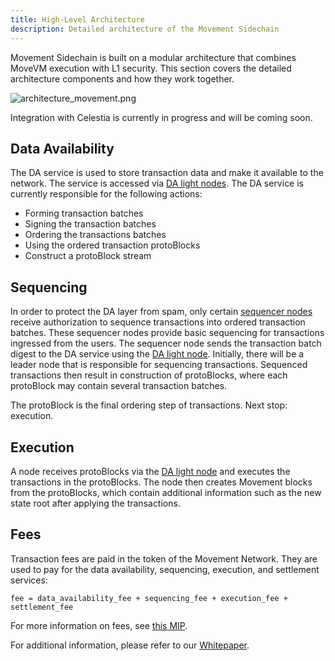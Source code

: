 ```yaml
---
title: High-Level Architecture
description: Detailed architecture of the Movement Sidechain
---
```


Movement Sidechain is built on a modular architecture that combines MoveVM execution with L1 security. This section covers the detailed architecture components and how they work together.

![architecture_movement.png](./images/architecture_movement.png)

<Callout>
Integration with Celestia is currently in progress and will be coming soon.
</Callout>

## Data Availability

The DA service is used to store transaction data and make it available to the network. The service is accessed via [DA light nodes](./node-level-architecture#da-light-node). The DA service is currently responsible for the following actions:

- Forming transaction batches
- Signing the transaction batches
- Ordering the transactions batches
- Using the ordered transaction protoBlocks
- Construct a protoBlock stream

## Sequencing

In order to protect the DA layer from spam, only certain [sequencer nodes](./node-level-architecture#sequencer-node) receive authorization to sequence transactions into ordered transaction batches. These sequencer nodes provide basic sequencing for transactions ingressed from the users. The sequencer node sends the transaction batch digest to the DA service using the [DA light node](./node-level-architecture#da-light-node). Initially, there will be a leader node that is responsible for sequencing transactions. Sequenced transactions then result in construction of protoBlocks, where each protoBlock may contain several transaction batches.

The protoBlock is the final ordering step of transactions. Next stop: execution.

## Execution

A node receives protoBlocks via the [DA light node](./node-level-architecture#da-light-node) and executes the transactions in the protoBlocks. The node then creates Movement blocks from the protoBlocks, which contain additional information such as the new state root after applying the transactions.

## Fees

Transaction fees are paid in the token of the Movement Network. They are used to pay for the data availability, sequencing, execution, and settlement services:

```
fee = data_availability_fee + sequencing_fee + execution_fee + settlement_fee
```

For more information on fees, see [this MIP](https://github.com/movementlabsxyz/MIP/tree/gas-fee-calculation/MIP/mip-19).

For additional information, please refer to our [Whitepaper](https://www.movementnetwork.xyz/whitepaper/movement-whitepaper_en.pdf).